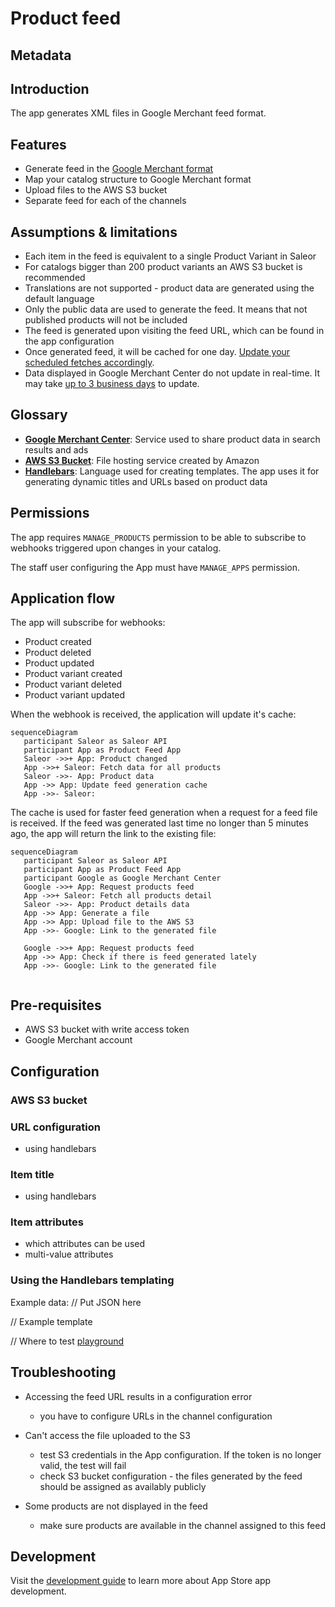 
# Product feed

## Metadata

<AppMetadata
  minSaleorVersion="3.10"
  roadmapUrl="https://github.com/saleor/apps/labels/App%3A%20Product%20Feed"
  githubUrl="https://github.com/saleor/apps/tree/main/apps/products-feed"
/>

## Introduction

The app generates XML files in Google Merchant feed format.

## Features

- Generate feed in the [Google Merchant format](https://support.google.com/merchants/answer/7439882)
- Map your catalog structure to Google Merchant format
- Upload files to the AWS S3 bucket
- Separate feed for each of the channels

## Assumptions & limitations

- Each item in the feed is equivalent to a single Product Variant in Saleor
- For catalogs bigger than 200 product variants an AWS S3 bucket is recommended
- Translations are not supported - product data are generated using the default language
- Only the public data are used to generate the feed. It means that not published products will not be included
- The feed is generated upon visiting the feed URL, which can be found in the app configuration
- Once generated feed, it will be cached for one day. [Update your scheduled fetches accordingly](https://support.google.com/merchants/answer/7371671).
- Data displayed in Google Merchant Center do not update in real-time. It may take [up to 3 business days](https://support.google.com/merchants/answer/188477) to update.

## Glossary

- [**Google Merchant Center**](https://www.google.com/intl/en_us/retail/solutions/merchant-center/): Service used to share product data in search results and ads
- [**AWS S3 Bucket**](https://aws.amazon.com/s3/): File hosting service created by Amazon
- [**Handlebars**](https://handlebarsjs.com/): Language used for creating templates. The app uses it for generating dynamic titles and URLs based on product data

## Permissions

The app requires `MANAGE_PRODUCTS` permission to be able to subscribe to webhooks triggered upon changes in your catalog.

The staff user configuring the App must have `MANAGE_APPS` permission.

## Application flow

The app will subscribe for webhooks:

- Product created
- Product deleted
- Product updated
- Product variant created
- Product variant deleted
- Product variant updated

When the webhook is received, the application will update it's cache:

```mermaid
sequenceDiagram
   participant Saleor as Saleor API
   participant App as Product Feed App
   Saleor ->>+ App: Product changed
   App ->>+ Saleor: Fetch data for all products
   Saleor ->>- App: Product data
   App ->> App: Update feed generation cache
   App ->>- Saleor:
```

The cache is used for faster feed generation when a request for a feed file is received. If the feed was generated last time no longer than 5 minutes ago, the app will return the link to the existing file:

```mermaid
sequenceDiagram
   participant Saleor as Saleor API
   participant App as Product Feed App
   participant Google as Google Merchant Center
   Google ->>+ App: Request products feed
   App ->>+ Saleor: Fetch all products detail
   Saleor ->>- App: Product details data
   App ->> App: Generate a file
   App ->> App: Upload file to the AWS S3
   App ->>- Google: Link to the generated file

   Google ->>+ App: Request products feed
   App ->> App: Check if there is feed generated lately
   App ->>- Google: Link to the generated file


```

## Pre-requisites

- AWS S3 bucket with write access token
- Google Merchant account

## Configuration

### AWS S3 bucket

### URL configuration

- using handlebars

### Item title

- using handlebars

### Item attributes

- which attributes can be used
- multi-value attributes

### Using the Handlebars templating

Example data:
// Put JSON here

// Example template

// Where to test
[playground](https://handlebarsjs.com/playground.html#format=1&currentExample=%7B%22template%22%3A%22%7B%7B%20variant.product.name%20%7D%7D%20-%20%7B%7B%20variant.name%20%7D%7D%5Cn%22%2C%22partials%22%3A%5B%5D%2C%22input%22%3A%22%7B%5Cn%20%20variant%3A%20%7B%5Cn%20%20%20%20id%3A%20%5C%22UHJvZHVjdFZhcmlhbnQ6MzYx%5C%22%2C%5Cn%20%20%20%20name%3A%20%5C%22M%5C%22%2C%5Cn%20%20%20%20sku%3A%20%5C%22218223580%5C%22%2C%5Cn%20%20%20%20pricing%3A%20%7B%5Cn%20%20%20%20%20%20price%3A%20%7B%5Cn%20%20%20%20%20%20%20%20gross%3A%20%7B%5Cn%20%20%20%20%20%20%20%20%20%20currency%3A%20%5C%22USD%5C%22%2C%5Cn%20%20%20%20%20%20%20%20%20%20amount%3A%2045%2C%5Cn%20%20%20%20%20%20%20%20%7D%2C%5Cn%20%20%20%20%20%20%7D%2C%5Cn%20%20%20%20%7D%2C%5Cn%20%20%20%20quantityAvailable%3A%2050%2C%5Cn%20%20%20%20attributes%3A%20%5B%5Cn%20%20%20%20%20%20%7B%5Cn%20%20%20%20%20%20%20%20attribute%3A%20%7B%5Cn%20%20%20%20%20%20%20%20%20%20id%3A%20%5C%22QXR0cmlidXRlOjM4%5C%22%2C%5Cn%20%20%20%20%20%20%20%20%7D%2C%5Cn%20%20%20%20%20%20%20%20values%3A%20%5B%5Cn%20%20%20%20%20%20%20%20%20%20%7B%5Cn%20%20%20%20%20%20%20%20%20%20%20%20value%3A%20%5C%22%5C%22%2C%5Cn%20%20%20%20%20%20%20%20%20%20%20%20name%3A%20%5C%22M%5C%22%2C%5Cn%20%20%20%20%20%20%20%20%20%20%7D%2C%5Cn%20%20%20%20%20%20%20%20%5D%2C%5Cn%20%20%20%20%20%20%7D%2C%5Cn%20%20%20%20%5D%2C%5Cn%20%20%20%20product%3A%20%7B%5Cn%20%20%20%20%20%20id%3A%20%5C%22UHJvZHVjdDoxMzc%3D%5C%22%2C%5Cn%20%20%20%20%20%20name%3A%20%5C%22Blue%20Polygon%20Shirt%5C%22%2C%5Cn%20%20%20%20%20%20slug%3A%20%5C%22blue-polygon-shirt%5C%22%2C%5Cn%20%20%20%20%20%20description%3A%5Cn%20%20%20%20%20%20%20%20'%7B%5C%22time%5C%22%3A%201653425319677%2C%20%5C%22blocks%5C%22%3A%20%5B%7B%5C%22id%5C%22%3A%20%5C%22sMEIn2NR8s%5C%22%2C%20%5C%22data%5C%22%3A%20%7B%5C%22text%5C%22%3A%20%5C%22%3Cb%3EEver%20have%20those%20days%20where%20you%20feel%20a%20bit%20geometric%3F%3C%2Fb%3E%20Can%5C%5C't%20quite%20shape%20yourself%20up%20right%3F%20Show%20your%20different%20sides%20with%20a%20Saleor%20styles.%5C%22%7D%2C%20%5C%22type%5C%22%3A%20%5C%22paragraph%5C%22%7D%5D%2C%20%5C%22version%5C%22%3A%20%5C%222.22.2%5C%22%7D'%2C%5Cn%20%20%20%20%20%20seoDescription%3A%20%5C%22%5C%22%2C%5Cn%20%20%20%20%20%20attributes%3A%20%5B%5Cn%20%20%20%20%20%20%20%20%7B%5Cn%20%20%20%20%20%20%20%20%20%20attribute%3A%20%7B%5Cn%20%20%20%20%20%20%20%20%20%20%20%20id%3A%20%5C%22QXR0cmlidXRlOjM2%5C%22%2C%5Cn%20%20%20%20%20%20%20%20%20%20%7D%2C%5Cn%20%20%20%20%20%20%20%20%20%20values%3A%20%5B%5Cn%20%20%20%20%20%20%20%20%20%20%20%20%7B%5Cn%20%20%20%20%20%20%20%20%20%20%20%20%20%20value%3A%20%5C%22%5C%22%2C%5Cn%20%20%20%20%20%20%20%20%20%20%20%20%20%20name%3A%20%5C%22Cotton%5C%22%2C%5Cn%20%20%20%20%20%20%20%20%20%20%20%20%7D%2C%5Cn%20%20%20%20%20%20%20%20%20%20%5D%2C%5Cn%20%20%20%20%20%20%20%20%7D%2C%5Cn%20%20%20%20%20%20%5D%2C%5Cn%20%20%20%20%20%20thumbnail%3A%20%7B%5Cn%20%20%20%20%20%20%20%20url%3A%20%5C%22https%3A%2F%2Fexample.eu.saleor.cloud%2Fmedia%2Fthumbnails%2Fproducts%2Fsaleor-blue-polygon-tee-front_thumbnail_256.png%5C%22%2C%5Cn%20%20%20%20%20%20%7D%2C%5Cn%20%20%20%20%20%20category%3A%20%7B%5Cn%20%20%20%20%20%20%20%20id%3A%20%5C%22Q2F0ZWdvcnk6Mzk%3D%5C%22%2C%5Cn%20%20%20%20%20%20%20%20name%3A%20%5C%22T-shirts%5C%22%2C%5Cn%20%20%20%20%20%20%20%20googleCategoryId%3A%20%5C%2242%5C%22%2C%5Cn%20%20%20%20%20%20%7D%2C%5Cn%20%20%20%20%7D%2C%5Cn%20%20%7D%5Cn%7D%22%2C%22output%22%3A%22Blue%20Polygon%20Shirt%20-%20M%5Cn%22%2C%22preparationScript%22%3A%22%22%2C%22handlebarsVersion%22%3A%224.7.8%22%7D)

## Troubleshooting

- Accessing the feed URL results in a configuration error

  - you have to configure URLs in the channel configuration

- Can't access the file uploaded to the S3

  - test S3 credentials in the App configuration. If the token is no longer valid, the test will fail
  - check S3 bucket configuration - the files generated by the feed should be assigned as availably publicly

- Some products are not displayed in the feed
  - make sure products are available in the channel assigned to this feed

## Development

Visit the [development guide](../../extending/apps/developing-apps/app-examples) to learn more about App Store app development.

